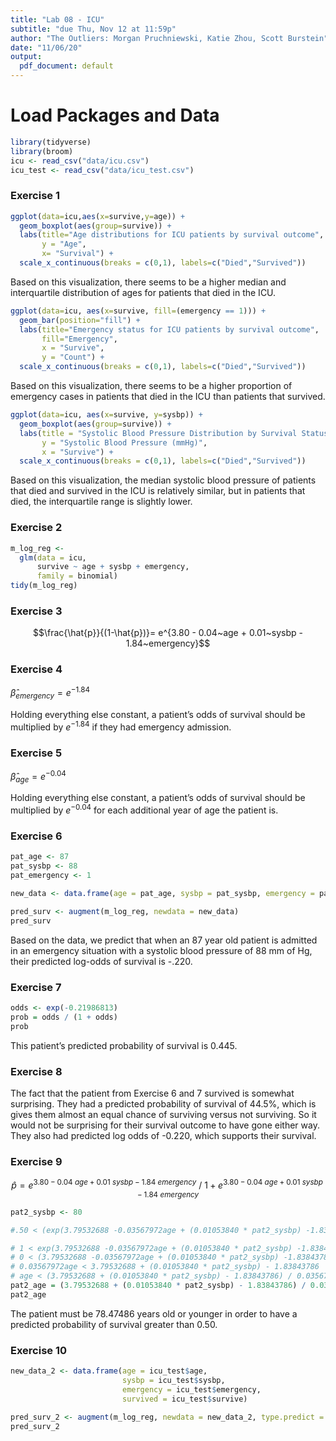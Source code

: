 ```yaml
---
title: "Lab 08 - ICU"
subtitle: "due Thu, Nov 12 at 11:59p"
author: "The Outliers: Morgan Pruchniewski, Katie Zhou, Scott Burstein"
date: "11/06/20"
output:
  pdf_document: default
---
```


# Load Packages and Data

```r
library(tidyverse) 
library(broom)
icu <- read_csv("data/icu.csv")
icu_test <- read_csv("data/icu_test.csv")
``` 

### Exercise 1

```r
ggplot(data=icu,aes(x=survive,y=age)) +
  geom_boxplot(aes(group=survive)) +
  labs(title="Age distributions for ICU patients by survival outcome",
       y = "Age",
       x= "Survival") +
  scale_x_continuous(breaks = c(0,1), labels=c("Died","Survived"))

```
Based on this visualization, there seems to be a higher median and interquartile distribution of ages for patients that died in the ICU. 


```r
ggplot(data=icu, aes(x=survive, fill=(emergency == 1))) +
  geom_bar(position="fill") + 
  labs(title="Emergency status for ICU patients by survival outcome",
       fill="Emergency",
       x = "Survive",
       y = "Count") + 
  scale_x_continuous(breaks = c(0,1), labels=c("Died","Survived"))
```
Based on this visualization, there seems to be a higher proportion of emergency cases in patients that died in the ICU than patients that survived.


```r
ggplot(data=icu, aes(x=survive, y=sysbp)) +
  geom_boxplot(aes(group=survive)) +
  labs(title = "Systolic Blood Pressure Distribution by Survival Status",
       y = "Systolic Blood Pressure (mmHg)",
       x = "Survive") + 
  scale_x_continuous(breaks = c(0,1), labels=c("Died","Survived"))
```
Based on this visualization, the median systolic blood pressure of patients that died and survived in the ICU is relatively similar, but in patients that died, the interquartile range is slightly lower.


### Exercise 2

```r
m_log_reg <-
  glm(data = icu, 
      survive ~ age + sysbp + emergency, 
      family = binomial)
tidy(m_log_reg)
```

### Exercise 3

$$\frac{\hat{p}}{(1-\hat{p})}= e^{3.80 - 0.04~age + 0.01~sysbp - 1.84~emergency}$$

### Exercise 4

$\hat{\beta}_{emergency} = e^{-1.84}$ 

Holding everything else constant, a patient's odds of survival should be 
multiplied by $e^{-1.84}$ if they had emergency admission.

### Exercise 5

$\hat{\beta}_{age} = e^{-0.04}$ 

Holding everything else constant, a patient's odds of survival should be 
multiplied by $e^{-0.04}$ for each additional year of age the patient is.

### Exercise 6

```r
pat_age <- 87
pat_sysbp <- 88
pat_emergency <- 1

new_data <- data.frame(age = pat_age, sysbp = pat_sysbp, emergency = pat_emergency)

pred_surv <- augment(m_log_reg, newdata = new_data)
pred_surv

```

Based on the data, we predict that when an 87 year old patient is admitted in an
emergency situation with a systolic blood pressure of 88 mm of Hg, their 
predicted log-odds of survival is -.220. 

### Exercise 7

```r
odds <- exp(-0.21986813)
prob = odds / (1 + odds)
prob
```

This patient’s predicted probability of survival is 0.445.

### Exercise 8

The fact that the patient from Exercise 6 and 7 survived is somewhat surprising.
They had a predicted probability of survival of 44.5%, which is gives them 
almost an equal chance of surviving versus not surviving. So it would not be 
surprising for their survival outcome to have gone either way. They also had 
predicted log odds of -0.220, which supports their survival.

### Exercise 9

$$\hat{p}=e^{3.80 - 0.04~age + 0.01~sysbp - 1.84~emergency} ~/~ 1 + e^{3.80 - 0.04~age + 0.01~sysbp - 1.84~emergency}$$
```r
pat2_sysbp <- 80

#.50 < (exp(3.79532688 -0.03567972age + (0.01053840 * pat2_sysbp) -1.83843786 * 1)) / (1 + exp(3.79532688 - 0.03567972age + (0.01053840 * pat2_sysbp) + (-1.83843786 * 1)))

# 1 < exp(3.79532688 -0.03567972age + (0.01053840 * pat2_sysbp) -1.83843786 * 1)
# 0 < (3.79532688 -0.03567972age + (0.01053840 * pat2_sysbp) -1.83843786) 
# 0.03567972age < 3.79532688 + (0.01053840 * pat2_sysbp) - 1.83843786
# age < (3.79532688 + (0.01053840 * pat2_sysbp) - 1.83843786) / 0.03567972
pat2_age = (3.79532688 + (0.01053840 * pat2_sysbp) - 1.83843786) / 0.03567972
pat2_age
```

The patient must be 78.47486 years old or younger in order to have a predicted 
probability of survival greater than 0.50.

### Exercise 10

```r
new_data_2 <- data.frame(age = icu_test$age, 
                         sysbp = icu_test$sysbp, 
                         emergency = icu_test$emergency, 
                         survived = icu_test$survive)

pred_surv_2 <- augment(m_log_reg, newdata = new_data_2, type.predict = "response")
pred_surv_2
```
